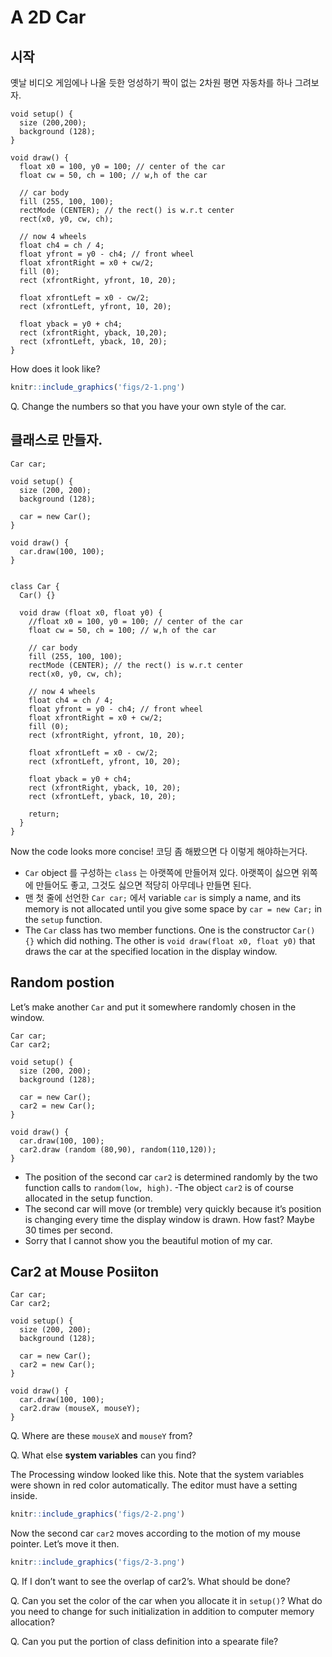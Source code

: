 
# A 2D Car  {#c2}


## 시작
옛날 비디오 게임에나 나올 듯한 엉성하기 짝이 없는 2차원 평면 자동차를 하나 그려보자.

```Rcpp
void setup() {
  size (200,200);
  background (128);
}

void draw() {
  float x0 = 100, y0 = 100; // center of the car
  float cw = 50, ch = 100; // w,h of the car
  
  // car body
  fill (255, 100, 100);
  rectMode (CENTER); // the rect() is w.r.t center
  rect(x0, y0, cw, ch);
  
  // now 4 wheels
  float ch4 = ch / 4; 
  float yfront = y0 - ch4; // front wheel
  float xfrontRight = x0 + cw/2;
  fill (0);
  rect (xfrontRight, yfront, 10, 20);
  
  float xfrontLeft = x0 - cw/2;
  rect (xfrontLeft, yfront, 10, 20);
  
  float yback = y0 + ch4;
  rect (xfrontRight, yback, 10,20);
  rect (xfrontLeft, yback, 10, 20);
}
```

How does it look like?
```r
knitr::include_graphics('figs/2-1.png')
```

Q. Change the numbers so that you have your own style of the car.

## 클래스로 만들자.

```Rcpp
Car car;

void setup() {
  size (200, 200);
  background (128);
  
  car = new Car();
}

void draw() {
  car.draw(100, 100);
}


class Car {
  Car() {}
  
  void draw (float x0, float y0) {
    //float x0 = 100, y0 = 100; // center of the car
    float cw = 50, ch = 100; // w,h of the car

    // car body
    fill (255, 100, 100);
    rectMode (CENTER); // the rect() is w.r.t center
    rect(x0, y0, cw, ch);

    // now 4 wheels
    float ch4 = ch / 4; 
    float yfront = y0 - ch4; // front wheel
    float xfrontRight = x0 + cw/2;
    fill (0);
    rect (xfrontRight, yfront, 10, 20);

    float xfrontLeft = x0 - cw/2;
    rect (xfrontLeft, yfront, 10, 20);

    float yback = y0 + ch4;
    rect (xfrontRight, yback, 10, 20);
    rect (xfrontLeft, yback, 10, 20);

    return;
  }
}
```

Now the code looks more concise! 코딩 좀 해봤으면 다 이렇게 해야하는거다.

- `Car` object 를 구성하는 `class` 는 아랫쪽에 만들어져 있다. 아랫쪽이 싫으면 위쪽에 만들어도 좋고, 그것도 싫으면 적당히 아무데나 만들면 된다.
- 맨 첫 줄에 선언한 `Car car;` 에서 variable `car` is simply a name, and its memory is not allocated until you give some space by `car = new Car;` in the `setup` function.
- The `Car` class has two member functions. One is the constructor `Car() {}` which did nothing. The other is `void draw(float x0, float y0)` that draws the car at the specified location in the display window.


## Random postion

Let's make another `Car` and put it somewhere randomly chosen in the window.

```Rcpp
Car car;
Car car2;

void setup() {
  size (200, 200);
  background (128);
  
  car = new Car();
  car2 = new Car();
}

void draw() {
  car.draw(100, 100);
  car2.draw (random (80,90), random(110,120));
}
```

- The position of the second car `car2` is determined randomly by the two function calls to `random(low, high)`. 
-The object `car2` is of course allocated in the setup function.
- The second car will move (or tremble) very quickly because it's position is changing every time the display window is drawn. How fast? Maybe 30 times per second.
- Sorry that I cannot show you the beautiful motion of my car.

## Car2 at Mouse Posiiton

```Rcpp
Car car;
Car car2;

void setup() {
  size (200, 200);
  background (128);
  
  car = new Car();
  car2 = new Car();
}

void draw() {
  car.draw(100, 100);
  car2.draw (mouseX, mouseY);
}
```

Q. Where are these `mouseX` and `mouseY` from?

Q. What else **system variables** can you find?


The Processing window looked like this. Note that the system variables were shown in red color automatically. The editor must have a setting inside.
```r
knitr::include_graphics('figs/2-2.png')
```

Now the second car `car2` moves according to the motion of my mouse pointer. 
Let's move it then.

```r
knitr::include_graphics('figs/2-3.png')
```

Q. If I don't want to see the overlap of car2's. What should be done?

Q. Can you set the color of the car when you allocate it in `setup()`? What do you need to change for such initialization in addition to computer memory allocation?

Q. Can you put the portion of class definition into a spearate file?